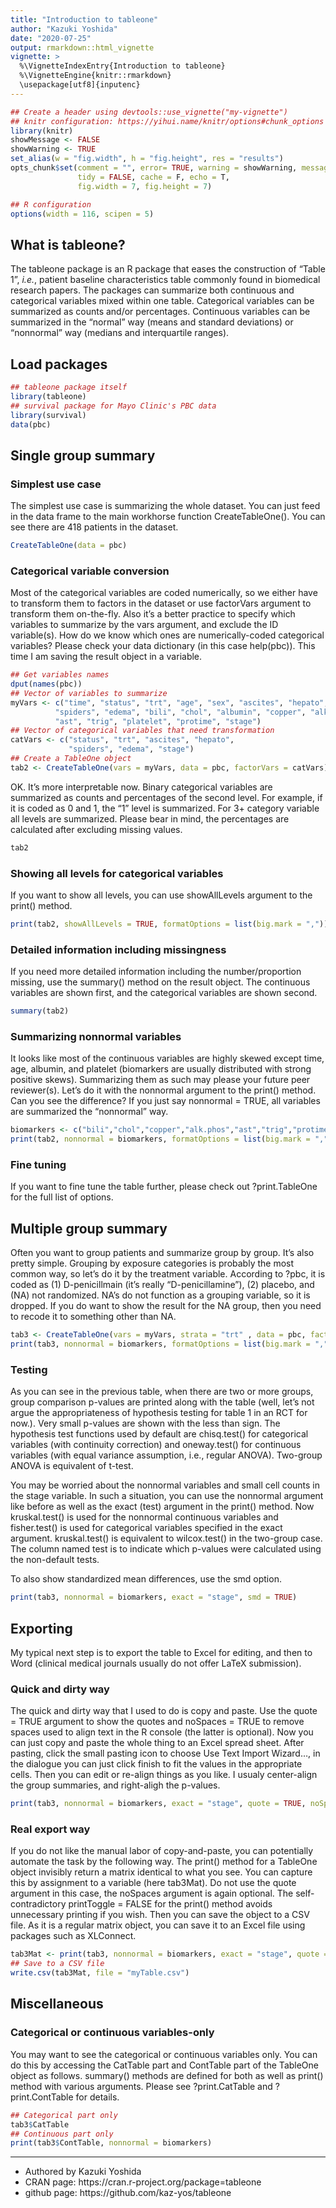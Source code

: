 ```yaml
---
title: "Introduction to tableone"
author: "Kazuki Yoshida"
date: "2020-07-25"
output: rmarkdown::html_vignette
vignette: >
  %\VignetteIndexEntry{Introduction to tableone}
  %\VignetteEngine{knitr::rmarkdown}
  \usepackage[utf8]{inputenc}
---
```


```r
## Create a header using devtools::use_vignette("my-vignette")
## knitr configuration: https://yihui.name/knitr/options#chunk_options
library(knitr)
showMessage <- FALSE
showWarning <- TRUE
set_alias(w = "fig.width", h = "fig.height", res = "results")
opts_chunk$set(comment = "", error= TRUE, warning = showWarning, message = showMessage,
               tidy = FALSE, cache = F, echo = T,
               fig.width = 7, fig.height = 7)

## R configuration
options(width = 116, scipen = 5)
```

## What is tableone?

The tableone package is an R package that eases the construction of "Table 1", *i.e.*, patient baseline characteristics table commonly found in biomedical research papers. The packages can summarize both continuous and categorical variables mixed within one table. Categorical variables can be summarized as counts and/or percentages. Continuous variables can be summarized in the "normal" way (means and standard deviations) or "nonnormal" way (medians and interquartile ranges).


## Load packages

```r
## tableone package itself
library(tableone)
## survival package for Mayo Clinic's PBC data
library(survival)
data(pbc)
```

## Single group summary

### Simplest use case

The simplest use case is summarizing the whole dataset. You can just feed in the data frame to the main workhorse function CreateTableOne(). You can see there are 418 patients in the dataset.
```r
CreateTableOne(data = pbc)
```

### Categorical variable conversion

Most of the categorical variables are coded numerically, so we either have to transform them to factors in the dataset or use factorVars argument to transform them on-the-fly. Also it's a better practice to specify which variables to summarize by the vars argument, and exclude the ID variable(s). How do we know which ones are numerically-coded categorical variables? Please check your data dictionary (in this case help(pbc)). This time I am saving the result object in a variable.

```r
## Get variables names
dput(names(pbc))
## Vector of variables to summarize
myVars <- c("time", "status", "trt", "age", "sex", "ascites", "hepato",
          "spiders", "edema", "bili", "chol", "albumin", "copper", "alk.phos",
          "ast", "trig", "platelet", "protime", "stage")
## Vector of categorical variables that need transformation
catVars <- c("status", "trt", "ascites", "hepato",
             "spiders", "edema", "stage")
## Create a TableOne object
tab2 <- CreateTableOne(vars = myVars, data = pbc, factorVars = catVars)
```

OK. It's more interpretable now. Binary categorical variables are summarized as counts and percentages of the second level. For example, if it is coded as 0 and 1, the "1" level is summarized. For 3+ category variable all levels are summarized. Please bear in mind, the percentages are calculated after excluding missing values.

```r
tab2
```

### Showing all levels for categorical variables

If you want to show all levels, you can use showAllLevels argument to the print() method.

```r
print(tab2, showAllLevels = TRUE, formatOptions = list(big.mark = ","))
```

### Detailed information including missingness

If you need more detailed information including the number/proportion missing, use the summary() method on the result object. The continuous variables are shown first, and the categorical variables are shown second.

```r
summary(tab2)
```

### Summarizing nonnormal variables

It looks like most of the continuous variables are highly skewed except time, age, albumin, and platelet (biomarkers are usually distributed with strong positive skews). Summarizing them as such may please your future peer reviewer(s). Let's do it with the nonnormal argument to the print() method. Can you see the difference? If you just say nonnormal = TRUE, all variables are summarized the "nonnormal" way.

```r
biomarkers <- c("bili","chol","copper","alk.phos","ast","trig","protime")
print(tab2, nonnormal = biomarkers, formatOptions = list(big.mark = ","))
```

### Fine tuning

If you want to fine tune the table further, please check out ?print.TableOne for the full list of options.


## Multiple group summary

Often you want to group patients and summarize group by group. It's also pretty simple. Grouping by exposure categories is probably the most common way, so let's do it by the treatment variable. According to ?pbc, it is coded as (1) D-penicillmain (it's really "D-penicillamine"), (2) placebo, and (NA) not randomized. NA's do not function as a grouping variable, so it is dropped. If you do want to show the result for the NA group, then you need to recode it to something other than NA.

```r
tab3 <- CreateTableOne(vars = myVars, strata = "trt" , data = pbc, factorVars = catVars)
print(tab3, nonnormal = biomarkers, formatOptions = list(big.mark = ","))
```

### Testing

As you can see in the previous table, when there are two or more groups, group comparison p-values are printed along with the table (well, let's not argue the appropriateness of hypothesis testing for table 1 in an RCT for now.). Very small p-values are shown with the less than sign. The hypothesis test functions used by default are chisq.test() for categorical variables (with continuity correction) and oneway.test() for continuous variables (with equal variance assumption, i.e., regular ANOVA). Two-group ANOVA is equivalent of t-test.

You may be worried about the nonnormal variables and small cell counts in the stage variable. In such a situation, you can use the nonnormal argument like before as well as the exact (test) argument in the print() method. Now kruskal.test() is used for the nonnormal continuous variables and fisher.test() is used for categorical variables specified in the exact argument. kruskal.test() is equivalent to wilcox.test() in the two-group case. The column named test is to indicate which p-values were calculated using the non-default tests.

To also show standardized mean differences, use the smd option.

```r
print(tab3, nonnormal = biomarkers, exact = "stage", smd = TRUE)
```

## Exporting

My typical next step is to export the table to Excel for editing, and then to Word (clinical medical journals usually do not offer LaTeX submission).


### Quick and dirty way

The quick and dirty way that I used to do is copy and paste. Use the quote = TRUE argument to show the quotes and noSpaces = TRUE to remove spaces used to align text in the R console (the latter is optional). Now you can just copy and paste the whole thing to an Excel spread sheet. After pasting, click the small pasting icon to choose Use Text Import Wizard..., in the dialogue you can just click finish to fit the values in the appropriate cells. Then you can edit or re-align things as you like. I usualy center-align the group summaries, and right-aligh the p-values.

```r
print(tab3, nonnormal = biomarkers, exact = "stage", quote = TRUE, noSpaces = TRUE)
```

### Real export way

If you do not like the manual labor of copy-and-paste, you can potentially automate the task by the following way. The print() method for a TableOne object invisibly return a matrix identical to what you see. You can capture this by assignment to a variable (here tab3Mat). Do not use the quote argument in this case, the noSpaces argument is again optional. The self-contradictory printToggle = FALSE for the print() method avoids unnecessary printing if you wish. Then you can save the object to a CSV file. As it is a regular matrix object, you can save it to an Excel file using packages such as XLConnect.

```r
tab3Mat <- print(tab3, nonnormal = biomarkers, exact = "stage", quote = FALSE, noSpaces = TRUE, printToggle = FALSE)
## Save to a CSV file
write.csv(tab3Mat, file = "myTable.csv")
```

## Miscellaneous

### Categorical or continuous variables-only

You may want to see the categorical or continuous variables only. You can do this by accessing the CatTable part and ContTable part of the TableOne object as follows. summary() methods are defined for both as well as print() method with various arguments. Please see ?print.CatTable and ?print.ContTable for details.

```r
## Categorical part only
tab3$CatTable
## Continuous part only
print(tab3$ContTable, nonnormal = biomarkers)
```

--------------------
- Authored by Kazuki Yoshida
- CRAN page: https://cran.r-project.org/package=tableone
- github page: https://github.com/kaz-yos/tableone
